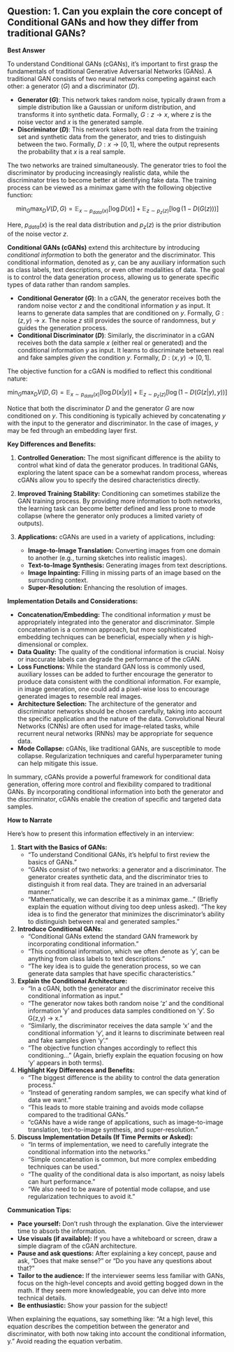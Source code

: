 ## Question: 1. Can you explain the core concept of Conditional GANs and how they differ from traditional GANs?

**Best Answer**

To understand Conditional GANs (cGANs), it’s important to first grasp the fundamentals of traditional Generative Adversarial Networks (GANs). A traditional GAN consists of two neural networks competing against each other: a generator ($G$) and a discriminator ($D$).

*   **Generator ($G$)**: This network takes random noise, typically drawn from a simple distribution like a Gaussian or uniform distribution, and transforms it into synthetic data.  Formally, $G: z \rightarrow x$, where $z$ is the noise vector and $x$ is the generated sample.
*   **Discriminator ($D$)**: This network takes both real data from the training set and synthetic data from the generator, and tries to distinguish between the two.  Formally, $D: x \rightarrow [0, 1]$, where the output represents the probability that $x$ is a real sample.

The two networks are trained simultaneously. The generator tries to fool the discriminator by producing increasingly realistic data, while the discriminator tries to become better at identifying fake data. The training process can be viewed as a minimax game with the following objective function:

$$
\min_{G} \max_{D} V(D, G) = \mathbb{E}_{x \sim p_{data}(x)}[\log D(x)] + \mathbb{E}_{z \sim p_{z}(z)}[\log (1 - D(G(z)))]
$$

Here, $p_{data}(x)$ is the real data distribution and $p_z(z)$ is the prior distribution of the noise vector $z$.

**Conditional GANs (cGANs)** extend this architecture by introducing *conditional information* to both the generator and the discriminator. This conditional information, denoted as $y$, can be any auxiliary information such as class labels, text descriptions, or even other modalities of data.  The goal is to control the data generation process, allowing us to generate specific types of data rather than random samples.

*   **Conditional Generator ($G$)**: In a cGAN, the generator receives both the random noise vector $z$ and the conditional information $y$ as input.  It learns to generate data samples that are conditioned on $y$.  Formally, $G: (z, y) \rightarrow x$.  The noise $z$ still provides the source of randomness, but $y$ guides the generation process.
*   **Conditional Discriminator ($D$)**: Similarly, the discriminator in a cGAN receives both the data sample $x$ (either real or generated) and the conditional information $y$ as input.  It learns to discriminate between real and fake samples *given* the condition $y$.  Formally, $D: (x, y) \rightarrow [0, 1]$.

The objective function for a cGAN is modified to reflect this conditional nature:

$$
\min_{G} \max_{D} V(D, G) = \mathbb{E}_{x \sim p_{data}(x)}[\log D(x|y)] + \mathbb{E}_{z \sim p_{z}(z)}[\log (1 - D(G(z|y), y))]
$$

Notice that both the discriminator $D$ and the generator $G$ are now conditioned on $y$. This conditioning is typically achieved by concatenating $y$ with the input to the generator and discriminator. In the case of images, $y$ may be fed through an embedding layer first.

**Key Differences and Benefits:**

1.  **Controlled Generation:** The most significant difference is the ability to control what kind of data the generator produces. In traditional GANs, exploring the latent space can be a somewhat random process, whereas cGANs allow you to specify the desired characteristics directly.

2.  **Improved Training Stability:** Conditioning can sometimes stabilize the GAN training process. By providing more information to both networks, the learning task can become better defined and less prone to mode collapse (where the generator only produces a limited variety of outputs).

3.  **Applications:** cGANs are used in a variety of applications, including:

    *   **Image-to-Image Translation:**  Converting images from one domain to another (e.g., turning sketches into realistic images).
    *   **Text-to-Image Synthesis:** Generating images from text descriptions.
    *   **Image Inpainting:** Filling in missing parts of an image based on the surrounding context.
    *   **Super-Resolution:** Enhancing the resolution of images.

**Implementation Details and Considerations:**

*   **Concatenation/Embedding:**  The conditional information $y$ must be appropriately integrated into the generator and discriminator. Simple concatenation is a common approach, but more sophisticated embedding techniques can be beneficial, especially when $y$ is high-dimensional or complex.
*   **Data Quality:** The quality of the conditional information is crucial. Noisy or inaccurate labels can degrade the performance of the cGAN.
*   **Loss Functions:**  While the standard GAN loss is commonly used, auxiliary losses can be added to further encourage the generator to produce data consistent with the conditional information. For example, in image generation, one could add a pixel-wise loss to encourage generated images to resemble real images.
*   **Architecture Selection:** The architecture of the generator and discriminator networks should be chosen carefully, taking into account the specific application and the nature of the data. Convolutional Neural Networks (CNNs) are often used for image-related tasks, while recurrent neural networks (RNNs) may be appropriate for sequence data.
*   **Mode Collapse:** cGANs, like traditional GANs, are susceptible to mode collapse. Regularization techniques and careful hyperparameter tuning can help mitigate this issue.

In summary, cGANs provide a powerful framework for conditional data generation, offering more control and flexibility compared to traditional GANs. By incorporating conditional information into both the generator and the discriminator, cGANs enable the creation of specific and targeted data samples.

**How to Narrate**

Here’s how to present this information effectively in an interview:

1.  **Start with the Basics of GANs:**
    *   "To understand Conditional GANs, it's helpful to first review the basics of GANs."
    *   "GANs consist of two networks: a generator and a discriminator. The generator creates synthetic data, and the discriminator tries to distinguish it from real data.  They are trained in an adversarial manner."
    *   "Mathematically, we can describe it as a minimax game..." (Briefly explain the equation without diving too deep unless asked). "The key idea is to find the generator that minimizes the discriminator's ability to distinguish between real and generated samples."

2.  **Introduce Conditional GANs:**
    *   "Conditional GANs extend the standard GAN framework by incorporating conditional information."
    *   "This conditional information, which we often denote as 'y', can be anything from class labels to text descriptions."
    *   "The key idea is to guide the generation process, so we can generate data samples that have specific characteristics."

3.  **Explain the Conditional Architecture:**
    *   "In a cGAN, both the generator and the discriminator receive this conditional information as input."
    *   "The generator now takes both random noise 'z' and the conditional information 'y' and produces data samples conditioned on 'y'. So G(z,y) -> x."
    *   "Similarly, the discriminator receives the data sample 'x' and the conditional information 'y', and it learns to discriminate between real and fake samples given 'y'."
    *   "The objective function changes accordingly to reflect this conditioning..." (Again, briefly explain the equation focusing on how 'y' appears in both terms).

4.  **Highlight Key Differences and Benefits:**
    *   "The biggest difference is the ability to control the data generation process."
    *   "Instead of generating random samples, we can specify what kind of data we want."
    *   "This leads to more stable training and avoids mode collapse compared to the traditional GANs."
    *   "cGANs have a wide range of applications, such as image-to-image translation, text-to-image synthesis, and super-resolution."

5.  **Discuss Implementation Details (If Time Permits or Asked):**
    *   "In terms of implementation, we need to carefully integrate the conditional information into the networks."
    *   "Simple concatenation is common, but more complex embedding techniques can be used."
    *   "The quality of the conditional data is also important, as noisy labels can hurt performance."
    *   "We also need to be aware of potential mode collapse, and use regularization techniques to avoid it."

**Communication Tips:**

*   **Pace yourself:** Don't rush through the explanation. Give the interviewer time to absorb the information.
*   **Use visuals (if available):** If you have a whiteboard or screen, draw a simple diagram of the cGAN architecture.
*   **Pause and ask questions:** After explaining a key concept, pause and ask, "Does that make sense?" or "Do you have any questions about that?"
*   **Tailor to the audience:** If the interviewer seems less familiar with GANs, focus on the high-level concepts and avoid getting bogged down in the math. If they seem more knowledgeable, you can delve into more technical details.
*   **Be enthusiastic:** Show your passion for the subject!

When explaining the equations, say something like:  "At a high level, this equation describes the competition between the generator and discriminator, with both now taking into account the conditional information, y." Avoid reading the equation verbatim.
